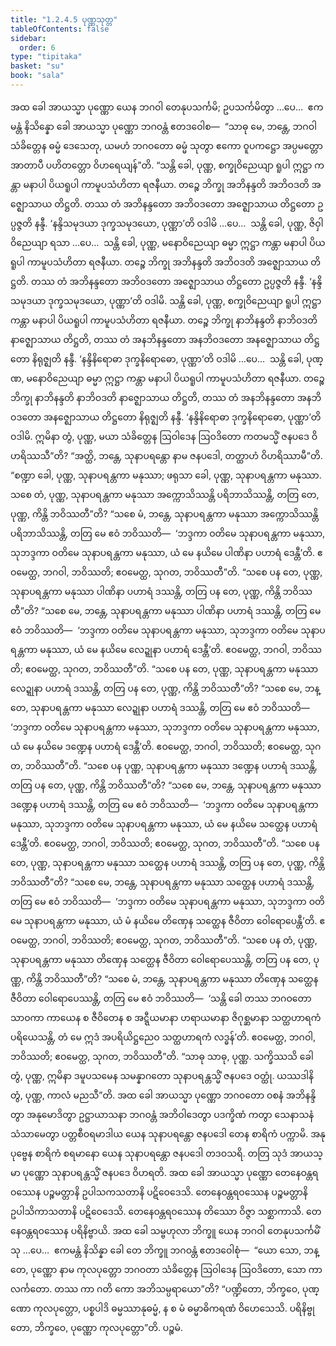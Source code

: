 ```yaml
---
title: "1.2.4.5 ပုဏ္ဏသုတ္တ"
tableOfContents: false
sidebar:
  order: 6
type: "tipitaka"
basket: "su"
book: "sala"
---
```



<DynamicBreadcrumb />

<Division number="88" book="sala">

<Paragraph number="398" book="sala">
အထ ခေါ အာယသ္မာ ပုဏ္ဏော ယေန ဘဂဝါ တေနုပသင်္ကမိ; ဥပသင်္ကမိတွာ …ပေ…  ဧကမန္တံ နိသိန္နော ခေါ အာယသ္မာ ပုဏ္ဏော ဘဂဝန္တံ ဧတဒဝေါစ—  “သာဓု မေ, ဘန္တေ, ဘဂဝါ သံခိတ္တေန ဓမ္မံ ဒေသေတု, ယမဟံ ဘဂဝတော ဓမ္မံ သုတွာ ဧကော ဝူပကဋ္ဌော အပ္ပမတ္တော အာတာပီ ပဟိတတ္တော ဝိဟရေယျန်”တိ.
</Paragraph>

<Paragraph number="399" book="sala">
“သန္တိ ခေါ, ပုဏ္ဏ, စက္ခုဝိညေယျာ ရူပါ ဣဋ္ဌာ ကန္တာ မနာပါ ပိယရူပါ ကာမူပသံဟိတာ ရဇနီယာ. တဉ္စေ ဘိက္ခု အဘိနန္ဒတိ အဘိဝဒတိ အဇ္ဈောသာယ တိဋ္ဌတိ. တဿ တံ အဘိနန္ဒတော အဘိဝဒတော အဇ္ဈောသာယ တိဋ္ဌတော ဥပ္ပဇ္ဇတိ နန္ဒီ. ‘နန္ဒိသမုဒယာ ဒုက္ခသမုဒယော, ပုဏ္ဏာ’တိ ဝဒါမိ …ပေ…  သန္တိ ခေါ, ပုဏ္ဏ, ဇိဝှါဝိညေယျာ ရသာ …ပေ…  သန္တိ ခေါ, ပုဏ္ဏ, မနောဝိညေယျာ ဓမ္မာ ဣဋ္ဌာ ကန္တာ မနာပါ ပိယရူပါ ကာမူပသံဟိတာ ရဇနီယာ. တဉ္စေ ဘိက္ခု အဘိနန္ဒတိ အဘိဝဒတိ အဇ္ဈောသာယ တိဋ္ဌတိ. တဿ တံ အဘိနန္ဒတော အဘိဝဒတော အဇ္ဈောသာယ တိဋ္ဌတော ဥပ္ပဇ္ဇတိ နန္ဒီ. ‘နန္ဒိသမုဒယာ ဒုက္ခသမုဒယော, ပုဏ္ဏာ’တိ ဝဒါမိ.
</Paragraph>

<Paragraph number="400" book="sala">
သန္တိ ခေါ, ပုဏ္ဏ, စက္ခုဝိညေယျာ ရူပါ ဣဋ္ဌာ ကန္တာ မနာပါ ပိယရူပါ ကာမူပသံဟိတာ ရဇနီယာ. တဉ္စေ ဘိက္ခု နာဘိနန္ဒတိ နာဘိဝဒတိ နာဇ္ဈောသာယ တိဋ္ဌတိ, တဿ တံ အနဘိနန္ဒတော အနဘိဝဒတော အနဇ္ဈောသာယ တိဋ္ဌတော နိရုဇ္ဈတိ နန္ဒီ. ‘နန္ဒိနိရောဓာ ဒုက္ခနိရောဓော, ပုဏ္ဏာ’တိ ဝဒါမိ …ပေ…  သန္တိ ခေါ, ပုဏ္ဏ, မနောဝိညေယျာ ဓမ္မာ ဣဋ္ဌာ ကန္တာ မနာပါ ပိယရူပါ ကာမူပသံဟိတာ ရဇနီယာ. တဉ္စေ ဘိက္ခု နာဘိနန္ဒတိ နာဘိဝဒတိ နာဇ္ဈောသာယ တိဋ္ဌတိ, တဿ တံ အနဘိနန္ဒတော အနဘိဝဒတော အနဇ္ဈောသာယ တိဋ္ဌတော နိရုဇ္ဈတိ နန္ဒီ. ‘နန္ဒိနိရောဓာ ဒုက္ခနိရောဓော, ပုဏ္ဏာ’တိ ဝဒါမိ.
</Paragraph>

<Paragraph number="401" book="sala">
ဣမိနာ တွံ, ပုဏ္ဏ, မယာ သံခိတ္တေန ဩဝါဒေန ဩဝဒိတော ကတမသ္မိံ ဇနပဒေ ဝိဟရိဿသီ”တိ? “အတ္ထိ, ဘန္တေ, သုနာပရန္တော နာမ ဇနပဒေါ, တတ္ထာဟံ ဝိဟရိဿာမီ”တိ.
</Paragraph>

<Paragraph number="402" book="sala">
“စဏ္ဍာ ခေါ, ပုဏ္ဏ, သုနာပရန္တကာ မနုဿာ; ဖရုသာ ခေါ, ပုဏ္ဏ, သုနာပရန္တကာ မနုဿာ. သစေ တံ, ပုဏ္ဏ, သုနာပရန္တကာ မနုဿာ အက္ကောသိဿန္တိ ပရိဘာသိဿန္တိ, တတြ တေ, ပုဏ္ဏ, ကိန္တိ ဘဝိဿတီ”တိ?
</Paragraph>

<Paragraph number="403" book="sala">
“သစေ မံ, ဘန္တေ, သုနာပရန္တကာ မနုဿာ အက္ကောသိဿန္တိ ပရိဘာသိဿန္တိ, တတြ မေ ဧဝံ ဘဝိဿတိ—  ‘ဘဒ္ဒကာ ဝတိမေ သုနာပရန္တကာ မနုဿာ, သုဘဒ္ဒကာ ဝတိမေ သုနာပရန္တကာ မနုဿာ, ယံ မေ နယိမေ ပါဏိနာ ပဟာရံ ဒေန္တီ’တိ. ဧဝမေတ္ထ, ဘဂဝါ, ဘဝိဿတိ; ဧဝမေတ္ထ, သုဂတ, ဘဝိဿတီ”တိ.
</Paragraph>

<Paragraph number="404" book="sala">
“သစေ ပန တေ, ပုဏ္ဏ, သုနာပရန္တကာ မနုဿာ ပါဏိနာ ပဟာရံ ဒဿန္တိ, တတြ ပန တေ, ပုဏ္ဏ, ကိန္တိ ဘဝိဿတီ”တိ?
</Paragraph>

<Paragraph number="405" book="sala">
“သစေ မေ, ဘန္တေ, သုနာပရန္တကာ မနုဿာ ပါဏိနာ ပဟာရံ ဒဿန္တိ, တတြ မေ ဧဝံ ဘဝိဿတိ—  ‘ဘဒ္ဒကာ ဝတိမေ သုနာပရန္တကာ မနုဿာ, သုဘဒ္ဒကာ ဝတိမေ သုနာပရန္တကာ မနုဿာ, ယံ မေ နယိမေ လေဍ္ဍုနာ ပဟာရံ ဒေန္တီ’တိ. ဧဝမေတ္ထ, ဘဂဝါ, ဘဝိဿတိ; ဧဝမေတ္ထ, သုဂတ, ဘဝိဿတီ”တိ.
</Paragraph>

<Paragraph number="406" book="sala">
“သစေ ပန တေ, ပုဏ္ဏ, သုနာပရန္တကာ မနုဿာ လေဍ္ဍုနာ ပဟာရံ ဒဿန္တိ, တတြ ပန တေ, ပုဏ္ဏ, ကိန္တိ ဘဝိဿတီ”တိ?
</Paragraph>

<Paragraph number="407" book="sala">
“သစေ မေ, ဘန္တေ, သုနာပရန္တကာ မနုဿာ လေဍ္ဍုနာ ပဟာရံ ဒဿန္တိ, တတြ မေ ဧဝံ ဘဝိဿတိ—  ‘ဘဒ္ဒကာ ဝတိမေ သုနာပရန္တကာ မနုဿာ, သုဘဒ္ဒကာ ဝတိမေ သုနာပရန္တကာ မနုဿာ, ယံ မေ နယိမေ ဒဏ္ဍေန ပဟာရံ ဒေန္တီ’တိ. ဧဝမေတ္ထ, ဘဂဝါ, ဘဝိဿတိ; ဧဝမေတ္ထ, သုဂတ, ဘဝိဿတီ”တိ.
</Paragraph>

<Paragraph number="408" book="sala">
“သစေ ပန ပုဏ္ဏ, သုနာပရန္တကာ မနုဿာ ဒဏ္ဍေန ပဟာရံ ဒဿန္တိ, တတြ ပန တေ, ပုဏ္ဏ, ကိန္တိ ဘဝိဿတီ”တိ?
</Paragraph>

<Paragraph number="409" book="sala">
“သစေ မေ, ဘန္တေ, သုနာပရန္တကာ မနုဿာ ဒဏ္ဍေန ပဟာရံ ဒဿန္တိ, တတြ မေ ဧဝံ ဘဝိဿတိ—  ‘ဘဒ္ဒကာ ဝတိမေ သုနာပရန္တကာ မနုဿာ, သုဘဒ္ဒကာ ဝတိမေ သုနာပရန္တကာ မနုဿာ, ယံ မေ နယိမေ သတ္ထေန ပဟာရံ ဒေန္တီ’တိ. ဧဝမေတ္ထ, ဘဂဝါ, ဘဝိဿတိ; ဧဝမေတ္ထ, သုဂတ, ဘဝိဿတီ”တိ.
</Paragraph>

<Paragraph number="410" book="sala">
“သစေ ပန တေ, ပုဏ္ဏ, သုနာပရန္တကာ မနုဿာ သတ္ထေန ပဟာရံ ဒဿန္တိ, တတြ ပန တေ, ပုဏ္ဏ, ကိန္တိ ဘဝိဿတီ”တိ?
</Paragraph>

<Paragraph number="411" book="sala">
“သစေ မေ, ဘန္တေ, သုနာပရန္တကာ မနုဿာ သတ္ထေန ပဟာရံ ဒဿန္တိ, တတြ မေ ဧဝံ ဘဝိဿတိ—  ‘ဘဒ္ဒကာ ဝတိမေ သုနာပရန္တကာ မနုဿာ, သုဘဒ္ဒကာ ဝတိမေ သုနာပရန္တကာ မနုဿာ, ယံ မံ နယိမေ တိဏှေန သတ္ထေန ဇီဝိတာ ဝေါရောပေန္တီ’တိ. ဧဝမေတ္ထ, ဘဂဝါ, ဘဝိဿတိ; ဧဝမေတ္ထ, သုဂတ, ဘဝိဿတီ”တိ.
</Paragraph>

<Paragraph number="412" book="sala">
“သစေ ပန တံ, ပုဏ္ဏ, သုနာပရန္တကာ မနုဿာ တိဏှေန သတ္ထေန ဇီဝိတာ ဝေါရောပေဿန္တိ, တတြ ပန တေ, ပုဏ္ဏ, ကိန္တိ ဘဝိဿတီ”တိ?
</Paragraph>

<Paragraph number="413" book="sala">
“သစေ မံ, ဘန္တေ, သုနာပရန္တကာ မနုဿာ တိဏှေန သတ္ထေန ဇီဝိတာ ဝေါရောပေဿန္တိ, တတြ မေ ဧဝံ ဘဝိဿတိ—  ‘သန္တိ ခေါ တဿ ဘဂဝတော သာဝကာ ကာယေန စ ဇီဝိတေန စ အဋ္ဋီယမာနာ ဟရာယမာနာ ဇိဂုစ္ဆမာနာ သတ္ထဟာရကံ ပရိယေသန္တိ, တံ မေ ဣဒံ အပရိယိဋ္ဌညေဝ သတ္ထဟာရကံ လဒ္ဓန်’တိ. ဧဝမေတ္ထ, ဘဂဝါ, ဘဝိဿတိ; ဧဝမေတ္ထ, သုဂတ, ဘဝိဿတီ”တိ.
</Paragraph>

<Paragraph number="414" book="sala">
“သာဓု သာဓု, ပုဏ္ဏ. သက္ခိဿသိ ခေါ တွံ, ပုဏ္ဏ, ဣမိနာ ဒမူပသမေန သမန္နာဂတော သုနာပရန္တသ္မိံ ဇနပဒေ ဝတ္ထုံ. ယဿဒါနိ တွံ, ပုဏ္ဏ, ကာလံ မညသီ”တိ.
</Paragraph>

<Paragraph number="415" book="sala">
အထ ခေါ အာယသ္မာ ပုဏ္ဏော ဘဂဝတော ဝစနံ အဘိနန္ဒိတွာ အနုမောဒိတွာ ဥဋ္ဌာယာသနာ ဘဂဝန္တံ အဘိဝါဒေတွာ ပဒက္ခိဏံ ကတွာ သေနာသနံ သံသာမေတွာ ပတ္တစီဝရမာဒါယ ယေန သုနာပရန္တော ဇနပဒေါ တေန စာရိကံ ပက္ကာမိ. အနုပုဗ္ဗေန စာရိကံ စရမာနော ယေန သုနာပရန္တော ဇနပဒေါ တဒဝသရိ. တတြ သုဒံ အာယသ္မာ ပုဏ္ဏော သုနာပရန္တသ္မိံ ဇနပဒေ ဝိဟရတိ. အထ ခေါ အာယသ္မာ ပုဏ္ဏော တေနေဝန္တရဝဿေန ပဉ္စမတ္တာနိ ဥပါသကသတာနိ ပဋိဝေဒေသိ. တေနေဝန္တရဝဿေန ပဉ္စမတ္တာနိ ဥပါသိကာသတာနိ ပဋိဝေဒေသိ. တေနေဝန္တရဝဿေန တိဿော ဝိဇ္ဇာ သစ္ဆာကာသိ. တေနေဝန္တရဝဿေန ပရိနိဗ္ဗာယိ.
</Paragraph>

<Paragraph number="416" book="sala">
အထ ခေါ သမ္ဗဟုလာ ဘိက္ခူ ယေန ဘဂဝါ တေနုပသင်္ကမိံသု …ပေ…  ဧကမန္တံ နိသိန္နာ ခေါ တေ ဘိက္ခူ ဘဂဝန္တံ ဧတဒဝေါစုံ—  “ယော သော, ဘန္တေ, ပုဏ္ဏော နာမ ကုလပုတ္တော ဘဂဝတာ သံခိတ္တေန ဩဝါဒေန ဩဝဒိတော, သော ကာလင်္ကတော. တဿ ကာ ဂတိ ကော အဘိသမ္ပရာယော”တိ?
</Paragraph>

<Paragraph number="417" book="sala">
“ပဏ္ဍိတော, ဘိက္ခဝေ, ပုဏ္ဏော ကုလပုတ္တော, ပစ္စပါဒိ ဓမ္မဿာနုဓမ္မံ, န စ မံ ဓမ္မာဓိကရဏံ ဝိဟေသေသိ. ပရိနိဗ္ဗုတော, ဘိက္ခဝေ, ပုဏ္ဏော ကုလပုတ္တော”တိ.

</Paragraph>
</Division>

<Paragraph number="418" type="center" book="sala">
ပဉ္စမံ.
</Paragraph>